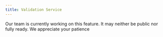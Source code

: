 ```yaml
---
title: Validation Service
---
```


<Info>
  Our team is currently working on this feature. It may neither be public nor
  fully ready. We appreciate your patience
</Info>
